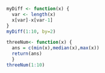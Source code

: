 ``` r
myDiff <- function(x) {
  var <- length(x)
  x[var]-x[var-1]
}
myDiff(1:10, by=2)
```

```r
threeNum<- function(x) {
  ans = c(min(x),median(x),max(x))
  return(ans)
  }
threeNum(1:10)
```

